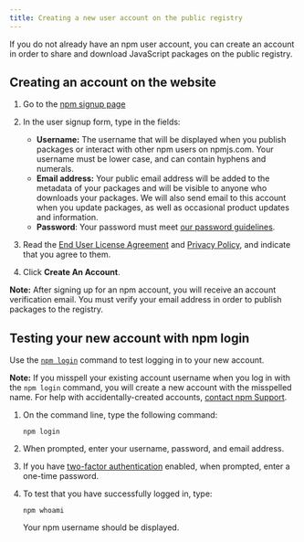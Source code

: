 ```yaml
---
title: Creating a new user account on the public registry
---
```


If you do not already have an npm user account, you can create an account in order to share and download JavaScript packages on the public registry.

## Creating an account on the website

1. Go to the [npm signup page](https://www.npmjs.com/signup)

2. In the user signup form, type in the fields:
   - **Username:** The username that will be displayed when you publish packages or interact with other npm users on npmjs.com. Your username must be lower case, and can contain hyphens and numerals.
   - **Email address:** Your public email address will be added to the metadata of your packages and will be visible to anyone who downloads your packages. We will also send email to this account when you update packages, as well as occasional product updates and information.
   - **Password**: Your password must meet [our password guidelines](creating-a-strong-password).

   <Screenshot src="/getting-started/setting-up-your-npm-user-account/signup-form.png" alt="Screenshot of the signup form" />

3. Read the [End User License Agreement](https://www.npmjs.com/policies/terms) and [Privacy Policy](https://www.npmjs.com/policies/privacy), and indicate that you agree to them.

   <Screenshot src="/getting-started/setting-up-your-npm-user-account/privacy-policy.png" alt="Screenshot of the privacy policy" />

4. Click **Create An Account**.

   <Screenshot src="/getting-started/setting-up-your-npm-user-account/create-account-button.png" alt="Screenshot of the create account button" />

<Note>

**Note:** After signing up for an npm account, you will receive an account verification email. You must verify your email address in order to publish packages to the registry.

</Note>

## Testing your new account with npm login

Use the [`npm login`](https://docs.npmjs.com/cli/adduser) command to test logging in to your new account.

<Note>

**Note:** If you misspell your existing account username when you log in with the `npm login` command, you will create a new account with the misspelled name. For help with accidentally-created accounts, [contact npm Support](https://www.npmjs.com/support).

</Note>

1. On the command line, type the following command:

   ```
   npm login
   ```

2. When prompted, enter your username, password, and email address.
3. If you have [two-factor authentication](about-two-factor-authentication) enabled, when prompted, enter a one-time password.
4. To test that you have successfully logged in, type:

   ```
   npm whoami
   ```

   Your npm username should be displayed.
